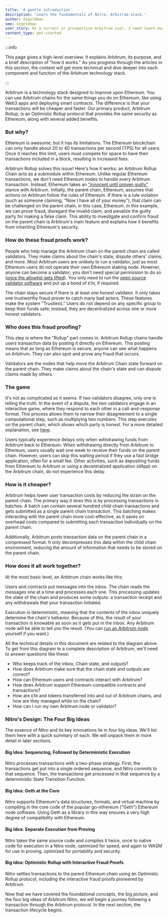 ```yaml
---
title: 'A gentle introduction'
description: 'Learn the fundamentals of Nitro, Arbitrum stack.'
author: dzgoldman
sme: dzgoldman
user_story: As a current or prospective Arbitrum user, I need learn more about Nitros design.
content_type: get-started
---
```



:::info

This page gives a high-level overview. It explains <a data-quicklook-from="arbitrum">Arbitrum</a>, its purpose, and a brief description of "how it works." As you progress through the articles in this section, the content will get more technical and dive deeper into each component and function of the Arbitrum technology stack.

:::

Arbitrum is a technology stack designed to improve upon Ethereum. You can use Arbitrum chains for the same things you do on Ethereum, like using Web3 apps and deploying smart contracts. The difference is that your transactions will be cheaper and faster. Our primary product, Arbitrum Rollup, is an Optimistic Rollup protocol that provides the same security as Ethereum, along with several added benefits.

### But why?

Ethereum is awesome, but it has its limitations. The Ethereum <a data-quicklook-from="blockchain">blockchain</a> can only handle about 20 to 40 transactions per second (TPS) for all users. Once it reaches this limit, users must compete for space to have their transactions included in a block, resulting in increased fees.

Arbitrum Rollup solves this issue! Here's how it works: an <a data-quicklook-from="arbitrum-rollup-chain">Arbitrum Rollup Chain</a> acts as a submodule within Ethereum. Unlike regular Ethereum transactions, we don't need Ethereum nodes to handle every Arbitrum transaction. Instead, Ethereum takes an ["innocent until proven guilty"](https://insights.deribit.com/market-research/making-sense-of-rollups-part-2-dispute-resolution-on-arbitrum-and-optimism/) stance with Arbitrum. Initially, the <a data-quicklook-from="parent-chain">parent chain</a>, Ethereum, assumes that actions on Arbitrum follow the rules of Ethereum. If there is a rule violation (such as someone claiming, "Now I have all of your money"), that claim can be challenged on the parent chain, in this case, Ethereum. In this example, we can prove fraud, disregard the invalid claim, and penalize the guilty party for making a false claim. This ability to investigate and confirm fraud on the parent chain is Arbitrum's main feature and explains how it benefits from inheriting Ethereum's security.

### How do these fraud proofs work?

People who help manage the <a data-quicklook-from="arbitrum-chain">Arbitrum chain</a> on the parent chain are called validators. They make claims about the chain's state, dispute others' claims, and more. Most Arbitrum users are unlikely to run a <a data-quicklook-from="validator">validator</a>, just as most Ethereum users do not operate their own Ethereum staking node. However, anyone can become a validator; you don't need special permission to do so ([once the allowlist gets lifted](https://docs.arbitrum.foundation/state-of-progressive-decentralization)). You only need to run the [open source validator software](https://github.com/OffchainLabs/nitro) and put up a bond of `ETH`, if required.

The chain stays secure if there is at least one honest validator. It only takes one trustworthy fraud prover to catch many bad actors. These features make the system "<a data-quicklook-from="trustless">Trustless</a>." Users do not depend on any specific group to keep their funds safe; instead, they are decentralized across one or more honest validators.

### Who does this fraud proofing?

This step is where the "Rollup" part comes in. Arbitrum Rollup chains handle users <a data-quicklook-from="transaction">transaction</a> data by posting it directly on Ethereum. This posting means that as long as Ethereum is secure, anyone can see what happens on Arbitrum. They can also spot and prove any fraud that occurs.

Validators are the nodes that help move the Arbitrum <a data-quicklook-from="chain-state">Chain state</a> forward on the parent chain. They make claims about the chain's state and can dispute claims made by others.

### The game

It's not as complicated as it seems. If two validators disagree, only one is telling the truth. In the event of a dispute, the two validators engage in an interactive game, where they respond to each other in a call-and-response format. This process allows them to narrow their disagreement to a single computational step, such as multiplying two numbers. This step executes on the parent chain, which shows which party is honest. For a more detailed explanation, see [here](/how-arbitrum-works/05-validation-and-proving/03-proving-and-challenges.mdx).

Users typically experience delays only when withdrawing funds from Arbitrum back to Ethereum. When withdrawing directly from Arbitrum to Ethereum, users usually wait one week to receive their funds on the parent chain. However, users can skip this waiting period if they use a fast <a data-quicklook-from="bridge">bridge</a> application, often for a small fee. Other activities, such as depositing funds from Ethereum to Arbitrum or using a decentralized application (<a data-quicklook-from="dapp">dApp</a>) on the Arbitrum chain, do not experience this delay.

### How is it cheaper?

Arbitrum helps lower user transaction costs by reducing the strain on the parent chain. The primary way it does this is by processing transactions in batches. A <a data-quicklook-from="batch">batch</a> can contain several hundred <a data-quicklook-from="child-chain">child chain</a> transactions and gets submitted as a single parent chain transaction. This batching makes interacting with the parent chain more cost-effective, as it saves on overhead costs compared to submitting each transaction individually on the parent chain.

Additionally, Arbitrum posts transaction data on the parent chain in a compressed format. It only decompresses this data within the child chain environment, reducing the amount of information that needs to be stored on the parent chain.

### How does it all work together?

At the most basic level, an Arbitrum chain works like this:

<ImageWithCaption
  caption="Original napkin sketch drawn by Arbitrum co-founder Ed Felten"
  src="https://lh4.googleusercontent.com/qwf_aYyB1AfX9s-_PQysOmPNtWB164_qA6isj3NhkDnmcro6J75f6MC2_AjlN60lpSkSw6DtZwNfrt13F3E_G8jdvjeWHX8EophDA2oUM0mEpPVeTlMbsjUCMmztEM0WvDpyWZ6R"
/>

Users and contracts put messages into the inbox. The chain reads the messages one at a time and processes each one. This processing updates the state of the chain and produces some outputs: a transaction receipt and any withdrawals that your transaction initiated.

Execution is deterministic, meaning that the contents of the inbox uniquely determine the chain's behavior. Because of this, the result of your transaction is knowable as soon as it gets put in the inbox. Any Arbitrum node will be able to tell you the result. (You can [run an Arbitrum node](/run-arbitrum-node/01-overview.mdx) yourself if you want.)

All the technical details in this document are related to the diagram above. To get from this diagram to a complete description of Arbitrum, we'll need to answer questions like these:

- Who keeps track of the inbox, Chain state, and outputs?
- How does Arbitrum make sure that the chain state and outputs are correct?
- How can Ethereum users and contracts interact with Arbitrum?
- How does Arbitrum support Ethereum-compatible contracts and transactions?
- How are `ETH` and tokens transferred into and out of Arbitrum chains, and how are they managed while on the chain?
- How can I run my own Arbitrum node or validator?

### Nitro's Design: The Four Big Ideas

The essence of Nitro and its key innovations lie in four big ideas. We'll list them here with a quick summary of each. We will unpack them in more detail in later sections.

#### Big Idea: Sequencing, Followed by Deterministic Execution

Nitro processes transactions with a two-phase strategy. First, the transactions get put into a single ordered sequence, and Nitro commits to that sequence. Then, the transactions get processed in that sequence by a deterministic <a data-quicklook-from="state-transition-function">State Transition Function</a>.

#### Big Idea: <a data-quicklook-from="geth">Geth</a> at the Core

Nitro supports Ethereum's data structures, formats, and virtual machine by compiling in the core code of the popular go-ethereum ("Geth") Ethereum node software. Using Geth as a library in this way ensures a very high degree of compatibility with Ethereum.

#### Big Idea: Separate Execution from Proving

Nitro takes the same source code and compiles it twice, once to native code for execution in a Nitro node, optimized for speed, and again to <a data-quicklook-from="wasm">WASM</a> for use in proving, optimized for portability and security.

#### Big Idea: Optimistic Rollup with Interactive Fraud Proofs

Nitro settles transactions to the parent Ethereum chain using an Optimistic Rollup protocol, including the interactive fraud proofs pioneered by Arbitrum.

Now that we have covered the foundational concepts, the big picture, and the four big ideas of <a data-quicklook-from="arbitrum-nitro">Arbitrum Nitro</a>, we will begin a journey following a transaction through the Arbitrum protocol. In the next section, the transaction lifecycle begins.
